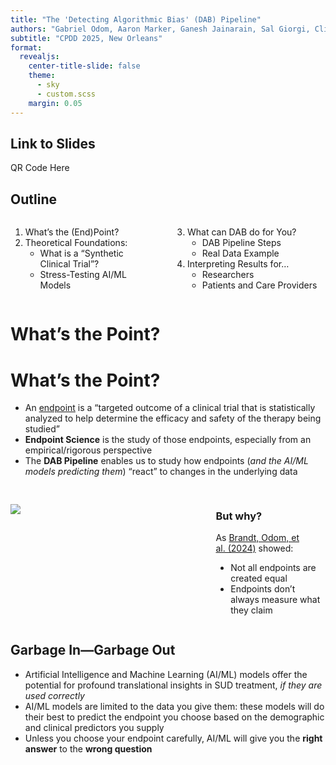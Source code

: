 ```yaml
---
title: "The 'Detecting Algorithmic Bias' (DAB) Pipeline"
authors: "Gabriel Odom, Aaron Marker, Ganesh Jainarain, Sal Giorgi, Clinton Castro, Larry Au, Andy Schwartz, and Laura Brandt"
subtitle: "CPDD 2025, New Orleans"
format:
  revealjs:
    center-title-slide: false
    theme:
      - sky
      - custom.scss
    margin: 0.05
---
```



## Link to Slides

::: {.r-stack}
QR Code Here
:::


## Outline

:::: {.columns}

::: {.column width="43%"}
1. What's the (End)Point?
2. Theoretical Foundations:
    + What is a "Synthetic Clinical Trial"?
    + Stress-Testing AI/ML Models
:::

::: {.column width="4%"}
<!-- empty column to create gap -->
:::

::: {.column width="53%"}
3. What can DAB do for You?
    + DAB Pipeline Steps
    + Real Data Example
4. Interpreting Results for...
    + Researchers
    + Patients and Care Providers
:::

::::


# What's the Point?

# What's the Point?

- An [endpoint](https://toolkit.ncats.nih.gov/glossary/endpoint/) is a "targeted outcome of a clinical trial that is statistically analyzed to help determine the efficacy and safety of the therapy being studied"
- **Endpoint Science** is the study of those endpoints, especially from an empirical/rigorous perspective
- The **DAB Pipeline** enables us to study how endpoints (*and the AI/ML models predicting them*) "react" to changes in the underlying data


## {#slide-cluster-id data-menu-title="Endpoint Clustering"}

:::: {.columns}

::: {.column width="58%"}
![](https://onlinelibrary.wiley.com/cms/asset/f1f18ddd-bd1b-4f56-b87e-c6d78a2b8a53/add16494-fig-0001-m.jpg)
:::

::: {.column width="4%"}
<!-- empty column to create gap -->
:::

::: {.column width="38%"}
### But why?
As [Brandt, Odom, et al. (2024)](https://pubmed.ncbi.nlm.nih.gov/38616571/) showed:

- Not all endpoints are created equal
- Endpoints don't always measure what they claim
:::

::::


## Garbage In---Garbage Out

- Artificial Intelligence and Machine Learning (AI/ML) models offer the potential for profound translational insights in SUD treatment, *if they are used correctly*
- AI/ML models are limited to the data you give them: these models will do their best to predict the endpoint you choose based on the demographic and clinical predictors you supply
- Unless you choose your endpoint carefully, AI/ML will give you the **right answer** to the **wrong question**

